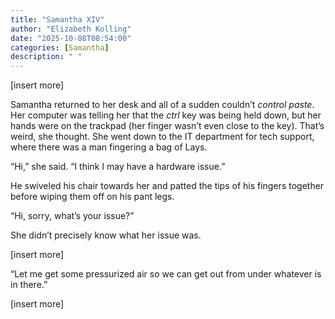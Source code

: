 ```yaml
---
title: "Samantha XIV"
author: "Elizabeth Kolling"
date: "2025-10-08T08:54:00"
categories: [Samantha]
description: " "
---
```



[insert more]

Samantha returned to her desk and all of a sudden couldn’t *control paste*. Her computer was telling her that the *ctrl* key was being held down, but her hands were on the trackpad (her finger wasn't even close to the key). That's weird, she thought. She went down to the IT department for tech support, where there was a man fingering a bag of Lays.

“Hi,” she said. “I think I may have a hardware issue.”

He swiveled his chair towards her and patted the tips of his fingers together before wiping them off on his pant legs.

"Hi, sorry, what's your issue?"

She didn't precisely know what her issue was.

[insert more]

“Let me get some pressurized air so we can get out from under whatever is in there.” 

[insert more]